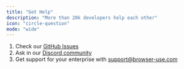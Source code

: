 ```yaml
---
title: "Get Help"
description: "More than 20k developers help each other"
icon: "circle-question"
mode: "wide"
---
```



1. Check our [GitHub Issues](https://github.com/Mega-Gorilla/USE-IT/issues)
2. Ask in our [Discord community](https://link.browser-use.com/discord)
3. Get support for your enterprise with support@browser-use.com
